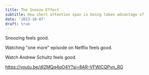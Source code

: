 ```yaml
---
title: The Snooze Effect
subtitle: How short attention span is being taken advantage of
date: '2023-10-07'
draft: true
---
```


Snoozing feels good. 

Watching "one more" episode on Netflix feels good.

Watch Andrew Schultz feels good.

https://youtu.be/dl2MQq4qO4Y?si=8AR-VFWiCQPvn_RG
